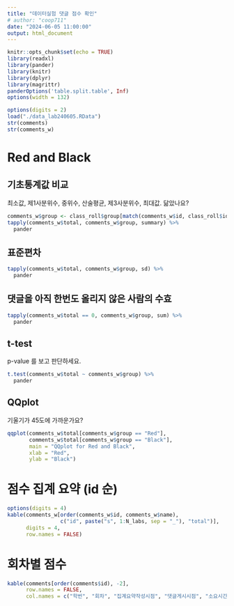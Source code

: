 ```yaml
---
title: "데이터실험 댓글 점수 확인"
# author: "coop711"
date: "2024-06-05 11:00:00"
output: html_document
---
```


```r
knitr::opts_chunk$set(echo = TRUE)
library(readxl)
library(pander)
library(knitr)
library(dplyr)
library(magrittr)
panderOptions('table.split.table', Inf)
options(width = 132)
```

```r
options(digits = 2)
load("./data_lab240605.RData")
str(comments)
str(comments_w)
```

# Red and Black

## 기초통계값 비교

최소값, 제1사분위수, 중위수, 산술평균, 제3사분위수, 최대값. 닮았나요?  

```r
comments_w$group <- class_roll$group[match(comments_w$id, class_roll$id)]
tapply(comments_w$total, comments_w$group, summary) %>% 
  pander
```

## 표준편차

```r
tapply(comments_w$total, comments_w$group, sd) %>%
  pander
```

## 댓글을 아직 한번도 올리지 않은 사람의 수효

```r
tapply(comments_w$total == 0, comments_w$group, sum) %>%
  pander
```

## t-test

p-value 를 보고 판단하세요.

```r
t.test(comments_w$total ~ comments_w$group) %>%
  pander
```

## QQplot 

기울기가 45도에 가까운가요?

```r
qqplot(comments_w$total[comments_w$group == "Red"], 
       comments_w$total[comments_w$group == "Black"],
       main = "QQplot for Red and Black",
       xlab = "Red", 
       ylab = "Black")
```

<!--
# 한번도 댓글을 올리지 않은 사람들

```r
comments_w[comments_w$total == 0, c("id", "name")] %>%
  pander
```
-->

# 점수 집계 요약 (id 순)

```r
options(digits = 4)
kable(comments_w[order(comments_w$id, comments_w$name), 
                 c("id", paste("s", 1:N_labs, sep = "_"), "total")], 
      digits = 4,
      row.names = FALSE)
```

# 회차별 점수 

```r
kable(comments[order(comments$id), -2], 
      row.names = FALSE,
      col.names = c("학번", "회차", "집계요약작성시점", "댓글게시시점", "소요시간(주)", "점수"))
```
